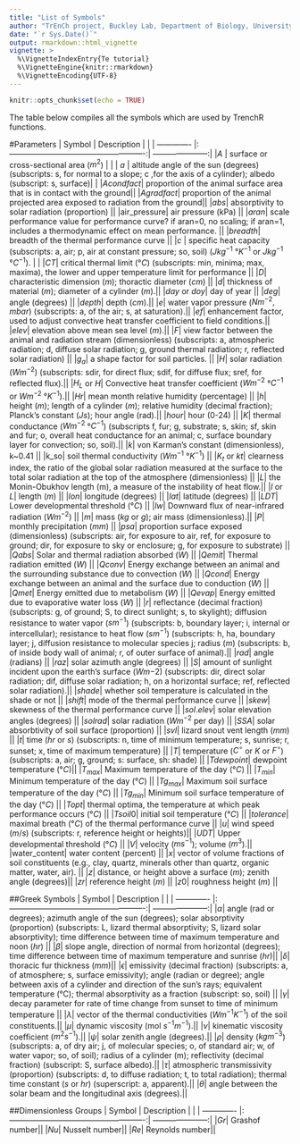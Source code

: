 ```yaml
---
title: "List of Symbols"
author: "TrEnCh project, Buckley Lab, Department of Biology, University of Washington"
date: "`r Sys.Date()`"
output: rmarkdown::html_vignette
vignette: >
  %\VignetteIndexEntry{Te tutorial}
  %\VignetteEngine{knitr::rmarkdown}
  %\VignetteEncoding{UTF-8}
---
```


```r
knitr::opts_chunk$set(echo = TRUE)
```

The table below compiles all the symbols which are used by TrenchR functions.

#Parameters
| Symbol        | Description           |  |
| ------------- |:----------------------------------------------------:| ---------------------:|
|$A$ | surface or cross-sectional area ($m^2$) |  |
| $a$ | altitude angle of the sun (degrees) (subscripts: s, for normal to a slope; c ,for the axis of a cylinder); albedo (subscript: s, surface)|   |
|$Acondfact$| proportion of the animal surface area that is in contact with the ground||
|$Agradfact$| proportion of the animal projected area exposed to radiation from the ground||
|$abs$| absorptivity to solar radiation (proportion) ||
|air_pressure| air pressure (kPa) ||
|$aran$| scale performance value for performance curve? if aran=0, no scaling; if aran=1, includes a thermodynamic effect on mean performance. ||
|$breadth$| breadth of the thermal performance curve ||
|$c$ |	specific heat capacity (subscripts: a, air; p, air at constant pressure; so, soil) ($J kg^{-1}$ &deg;$K^{-1}$ or $J kg^{-1}$ &deg;$C^{-1}$). | |
|$CT$| critical thermal limit (&deg;$C$) (subscripts: min, minima; max, maxima), the lower and upper temperature limit for performance ||
|$D$|	characteristic dimension ($m$); thoractic diameter ($cm$) ||
|$d$|	thickness of material ($m$); diameter of a cylinder ($m$).||
|$day$ or $doy$| day of year ||
|$deg$| angle (degrees) ||
|$depth$|	depth ($cm$).||
|$e$|	water vapor pressure ($N m^{-2}, mbar$) (subscripts: a, of the air; s, at saturation).||
|$ef$| enhancement factor, used to adjust convective heat transfer coefficient to field conditions.||
|$elev$| elevation above mean sea level ($m$).||
|$F$| view factor between the animal and radiation stream (dimensionless) (subscripts: a, atmospheric radiation; d, diffuse solar radiation; g, ground thermal radiation; r, reflected solar radiation) ||
|$g_a$| a shape factor for soil particles. ||
|$H$|	solar radiation ($W m^{-2}$) (subscripts: sdir, for direct flux; sdif, for diffuse flux; sref, for reflected flux).||
|$H_L$ or $H$|	Convective heat transfer coefficient ($W m^{-2}$ &deg;$C^{-1}$ or $W m^{-2}$ &deg;$K^{-1}$).||
|$Hr$| mean month relative humidity (percentage) ||
|$h$|	height ($m$); length of a cylinder ($m$); relative humidity (decimal fraction); Planck's constant ($J s$); hour angle (rad).||
|$hour$| hour (0-24) ||
|$K$|	thermal conductance ($W m^{-2}$ &deg;$C^{-1}$) (subscripts f, fur; g, substrate; s, skin; sf, skin and fur; o, overall heat conductance for an animal; c, surface boundary layer for convection; so, soil).||
|$k$| von Karman's constant (dimensionless), k~0.41 ||
|k_so| soil thermal conductivity ($W m^{-1}$ &deg;$K^{-1}$) ||
|$K_t$ or $kt$| clearness index, the ratio of the global solar radiation measured at the surface to the total solar radiation at the top of the atmosphere (dimensionless) ||
|$L$| the Monin-Obukhov length (m), a measure of the instability of heat flow.||
|$l$ or $L$| length ($m$) ||
|$lon$| longitude (degrees) ||
|$lat$| latitude (degrees) ||
|$LDT$| Lower developmental threshold (&deg;$C$)  ||
|$lw$| Downward flux of near-infrared radiation ($Wm^{-2}$) ||
|$m$|	mass ($kg$ or $g$); air mass (dimensionless).||
|$P$| monthly precipitation ($mm$) ||
|$psa$| proportion surface exposed (dimensionless) (subscripts: air, for exposure to air, ref, for exposure to ground; dir, for exposure to sky or enclosure; g, for exposure to substrate) ||
|$Qabs$| Solar and thermal radiation absorbed ($W$) ||
|$Qemit$| Thermal radiation emitted ($W$) ||
|$Qconv$| Energy exchange between an animal and the surrounding substance due to convection ($W$) ||
|$Qcond$| Energy exchange between an animal and the surface due to conduction ($W$) ||
|$Qmet$| Energy emitted due to metabolism ($W$) ||
|$Qevap$| Energy emitted due to evaporative water loss ($W$) ||
|$r$|	reflectance (decimal fraction) (subscripts: g, of ground; S, to direct sunlight; s, to skylight); diffusion resistance to water vapor ($s m^{-1}$) (subscripts: b, boundary layer; i, internal or intercellular); resistance to heat flow ($s m^{-1}$) (subscripts: h, ha, boundary layer; j, diffusion resistance to molecular species j; radius ($m$) (subscripts: b, of inside body wall of animal; r, of outer surface of animal).||
|$rad$| angle (radians) ||
|$raz$| solar azimuth angle (degrees) ||
|$S$|	amount of sunlight incident upon the earth's surface ($W m{-2}$) (subscripts: dir, direct solar radiation; dif, diffuse solar radiation; h, on a horizontal surface; ref, reflected solar radiation).||
|$shade$| whether soil temperature is calculated in the shade or not ||
|$shift$| mode of the thermal performance curve ||
|$skew$| skewness of the thermal performance curve ||
|$sol.elev$| solar elevation angles (degrees) ||
|$solrad$| solar radiation ($W m^{-2}$ per day) ||
|$SSA$| solar absorbtivity of soil surface (proportion) ||
|$svl$| lizard snout vent length ($mm$) ||
|$t$| time ($hr$ or $s$) (subscripts: n, time of minimum temperature; s, sunrise; r, sunset; x, time of maximum temperature) ||
|$T$| temperature ($C^{\circ}$ or $K$ or $F^{\circ}$) (subscripts: a, air; g, ground; s: surface, sh: shade) ||
|$Tdewpoint$|	dewpoint temperature (&deg;$C$)||
|$T_{max}$| Maximum temperature of the day (&deg;$C$) ||
|$T_{min}$| Minimum temperature of the day (&deg;$C$) ||
|$Tg_{max}$| Maximum soil surface temperature of the day (&deg;$C$) ||
|$Tg_{min}$| Minimum soil surface temperature of the day (&deg;$C$) ||
|$Topt$| thermal optima, the temperature at which peak performance occurs (&deg;$C$) ||
|$Tsoil0$| initial soil temperature (&deg;$C$) ||
|$tolerance$| maximal breath (&deg;$C$) of the thermal performance curve ||
|$u$| wind speed ($m/s$) (subscripts: r, reference height or heights)||
|$UDT$| Upper developmental threshold (&deg;$C$)  || 
|$V$|	velocity ($m s^{-1}$); volume ($m^{3}$).||
|water_content| water content (percent) ||
|$x$| vector of volume fractions of soil constituents (e.g., clay, quartz, minerals other than quartz, organic matter, water, air). ||
|$z$| distance, or height above a surface ($m$); zenith angle (degrees)||
|$zr$| reference height ($m$) ||
|$z0$| roughness height ($m$) ||

##Greek Symbols
| Symbol        | Description           |   |
| ------------- |:----------------------------------------------------:| ---------------------:|
|$\alpha$|	angle (rad or degrees); azimuth angle of the sun (degrees); solar absorptivity (proportion) (subscripts: L, lizard thermal absorptivity; S, lizard solar absorptivity); time difference between time of maximum temperature and noon ($hr$) ||
|$\beta$| slope angle, direction of normal from horizontal (degrees); time difference between time of maximum temperature and sunrise ($hr$)||
|$\delta$|	thoracic fur thickness ($mm$)||
|$\epsilon$| emissivity (decimal fraction) (subscripts: a, of atmosphere; s, surface emissivity); angle (radian or degree); angle between axis of a cylinder and direction of the sun's rays; equivalent temperature (°C);  thermal absorptivity as a fraction (subscript: so, soil) ||
|$\gamma$| decay parameter for rate of time change from sunset to time of minimum temperature ||
|$\lambda$| vector of the thermal conductivities ($W m^{-1} K^{-1}$) of the soil constituents.||
|$\mu$| dynamic viscosity (mol $s^{-1}m^{-1}$).||
|$\nu$| kinematic viscosity coefficient ($m^2 s^{-1}$).||
|$\psi$| solar zenith angle (degrees).||
|$\rho$|	density ($kg m^{-3}$) (subscripts: a, of dry air; j, of molecular species; o, of standard air; w, of water vapor; so, of soil); radius of a cylinder (m); reflectivity (decimal fraction) (subscript: S, surface albedo).||
|$\tau$|	atmospheric transmissivity (proportion) (subscripts: d, to diffuse radiation; t, to total radiation); thermal time constant ($s$ or $hr$) (superscript: a, apparent).||
|$\theta$| angle between the solar beam and the longitudinal axis (degrees).||

##Dimensionless Groups
| Symbol        | Description           |   |
| ------------- |:----------------------------------------------------:| ---------------------:|
|$Gr$|	Grashof number||
|$Nu$|	Nusselt number||
|$Re$|	Reynolds number||
